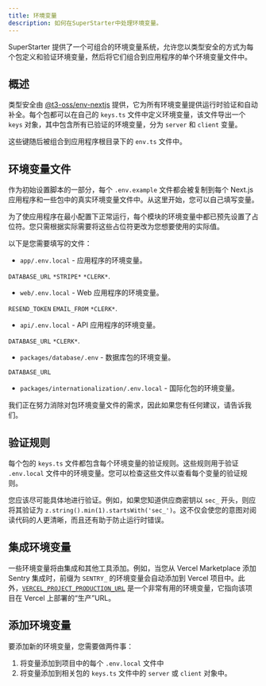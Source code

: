 ```yaml
---
title: 环境变量
description: 如何在SuperStarter中处理环境变量。
---
```


SuperStarter 提供了一个可组合的环境变量系统，允许您以类型安全的方式为每个包定义和验证环境变量，然后将它们组合到应用程序的单个环境变量文件中。

## 概述

类型安全由 [@t3-oss/env-nextjs](https://env.t3.gg/) 提供，它为所有环境变量提供运行时验证和自动补全。每个包都可以在自己的 `keys.ts` 文件中定义环境变量，该文件导出一个 `keys` 对象，其中包含所有已验证的环境变量，分为 `server` 和 `client` 变量。

这些键随后被组合到应用程序根目录下的 `env.ts` 文件中。

## 环境变量文件

作为初始设置脚本的一部分，每个 `.env.example` 文件都会被复制到每个 Next.js 应用程序和一些包中的真实环境变量文件中。从这里开始，您可以自己填写变量。

<Note>
为了使应用程序在最小配置下正常运行，每个模块的环境变量中都已预先设置了占位符。您只需根据实际需要将这些占位符更改为您想要使用的实际值。
</Note>

以下是您需要填写的文件：

- `app/.env.local` - 应用程序的环境变量。

`DATABASE_URL` `*STRIPE*` `*CLERK*`.

- `web/.env.local` - Web 应用程序的环境变量。

`RESEND_TOKEN` `EMAIL_FROM` `*CLERK*`.

- `api/.env.local` - API 应用程序的环境变量。

`DATABASE_URL` `*CLERK*`.

- `packages/database/.env` - 数据库包的环境变量。

`DATABASE_URL`

- `packages/internationalization/.env.local` - 国际化包的环境变量。

<Info>
  我们正在努力消除对包环境变量文件的需求，因此如果您有任何建议，请告诉我们。
</Info>

## 验证规则

每个包的 `keys.ts` 文件都包含每个环境变量的验证规则。这些规则用于验证 `.env.local` 文件中的环境变量。您可以检查这些文件以查看每个变量的验证规则。

<Tip>您应该尽可能具体地进行验证。例如，如果您知道供应商密钥以 `sec_` 开头，则应将其验证为 `z.string().min(1).startsWith('sec_')`。这不仅会使您的意图对阅读代码的人更清晰，而且还有助于防止运行时错误。</Tip>

## 集成环境变量

一些环境变量将由集成和其他工具添加。例如，当您从 Vercel Marketplace 添加 Sentry 集成时，前缀为 `SENTRY_` 的环境变量会自动添加到 Vercel 项目中。此外，[`VERCEL_PROJECT_PRODUCTION_URL`](https://vercel.com/docs/environment-variables/system-environment-variables) 是一个非常有用的环境变量，它指向该项目在 Vercel 上部署的“生产”URL。

## 添加环境变量

要添加新的环境变量，您需要做两件事：

1. 将变量添加到项目中的每个 `.env.local` 文件中
2. 将变量添加到相关包的 `keys.ts` 文件中的 `server` 或 `client` 对象中。